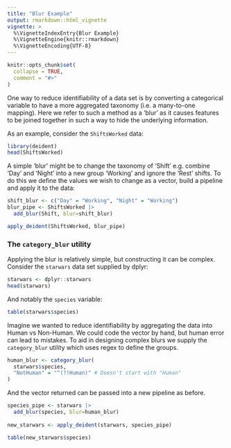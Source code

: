 ```yaml
---
title: "Blur Example"
output: rmarkdown::html_vignette
vignette: >
  %\VignetteIndexEntry{Blur Example}
  %\VignetteEngine{knitr::rmarkdown}
  %\VignetteEncoding{UTF-8}
---
```


```r
knitr::opts_chunk$set(
  collapse = TRUE,
  comment = "#>"
)
```

One way to reduce identifiability of a data set is by converting a categorical variable to have a more aggregated taxonomy (i.e. a many-to-one mapping).  Here we refer to such a method as a 'blur' as it causes features to be joined together in such a way to hide the underlying information.

As an example, consider the `ShiftsWorked` data:

```r
library(deident)
head(ShiftsWorked)
```

A simple 'blur' might be to change the taxonomy of 'Shift' e.g. combine 'Day' and 'Night' into a new group 'Working' and ignore the 'Rest' shifts.  To do this we define the values we wish to change as a vector, build a pipeline and apply it to the data:

``` r
shift_blur <- c("Day" = "Working", "Night" = "Working")
blur_pipe <- ShiftsWorked |>
  add_blur(Shift, blur=shift_blur)

apply_deident(ShiftsWorked, blur_pipe)
```

### The `category_blur` utility

Applying the blur is relatively simple, but constructing it can be complex.  Consider the `starwars` data set supplied by dplyr:

``` r
starwars <- dplyr::starwars
head(starwars)
```

And notably the `species` variable:

``` r
table(starwars$species)
```

Imagine we wanted to reduce identifiability by aggregating the data into Human
 vs Non-Human.  We could code the vector by hand, but human error can lead to mistakes. To aid in designing complex blurs we supply the `category_blur` utility which uses regex to define the groups.

``` r
human_blur <- category_blur(
  starwars$species,
  "NotHuman" = "^(?!Human)" # Doesn't start with "Human"
)
```

And the vector returned can be passed into a new pipeline as before.

``` r
species_pipe <- starwars |>
  add_blur(species, blur=human_blur)
  
new_starwars <- apply_deident(starwars, species_pipe)

table(new_starwars$species)
```